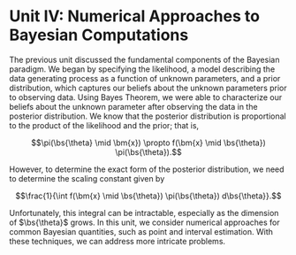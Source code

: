 # Unit IV: Numerical Approaches to Bayesian Computations {-}

The previous unit discussed the fundamental components of the Bayesian paradigm.  We began by specifying the likelihood, a model describing the data generating process as a function of unknown parameters, and a prior distribution, which captures our beliefs about the unknown parameters prior to observing data.  Using Bayes Theorem, we were able to characterize our beliefs about the unknown parameter after observing the data in the posterior distribution.  We know that the posterior distribution is proportional to the product of the likelihood and the prior; that is,

$$\pi(\bs{\theta} \mid \bm{x}) \propto f(\bm{x} \mid \bs{\theta}) \pi(\bs{\theta}).$$

However, to determine the exact form of the posterior distribution, we need to determine the scaling constant given by

$$\frac{1}{\int f(\bm{x} \mid \bs{\theta}) \pi(\bs{\theta}) d\bs{\theta}}.$$

Unfortunately, this integral can be intractable, especially as the dimension of $\bs{\theta}$ grows.  In this unit, we consider numerical approaches for common Bayesian quantities, such as point and interval estimation.  With these techniques, we can address more intricate problems.
